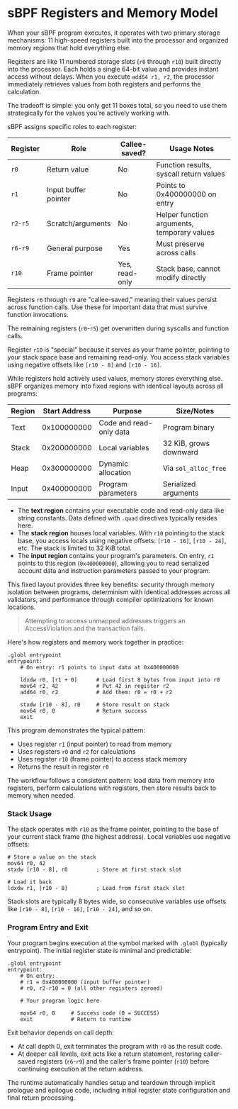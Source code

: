 
# sBPF Registers and Memory Model

When your sBPF program executes, it operates with two primary storage mechanisms: 11 high-speed registers built into the processor and organized memory regions that hold everything else.

<ArticleSection name="Registers" id="registers" level="h2" />

Registers are like 11 numbered storage slots (`r0` through `r10`) built directly into the processor. Each holds a single 64-bit value and provides instant access without delays. When you execute `add64 r1, r2`, the processor immediately retrieves values from both registers and performs the calculation.

The tradeoff is simple: you only get 11 boxes total, so you need to use them strategically for the values you're actively working with.

sBPF assigns specific roles to each register:

| Register | Role                 | Callee-saved?  | Usage Notes                                 |
|----------|----------------------|----------------|---------------------------------------------|
| `r0`     | Return value         | No             | Function results, syscall return values     |
| `r1`     | Input buffer pointer | No             | Points to 0x400000000 on entry              |
| `r2-r5`  | Scratch/arguments    | No             | Helper function arguments, temporary values |
| `r6-r9`  | General purpose      | Yes            | Must preserve across calls                  |
| `r10`    | Frame pointer        | Yes, read-only | Stack base, cannot modify directly          |

Registers `r6` through `r9` are "callee-saved," meaning their values persist across function calls. Use these for important data that must survive function invocations. 

The remaining registers (`r0`-`r5`) get overwritten during syscalls and function calls.

Register `r10` is "special" because it serves as your frame pointer, pointing to your stack space base and remaining read-only. You access stack variables using negative offsets like `[r10 - 8]` and `[r10 - 16]`.

<ArticleSection name="Memory" id="memory" level="h2" />

While registers hold actively used values, memory stores everything else. sBPF organizes memory into fixed regions with identical layouts across all programs:

| Region | Start Address | Purpose                 | Size/Notes             |
|--------|---------------|-------------------------|------------------------|
| Text   | 0x100000000   | Code and read-only data | Program binary         |
| Stack  | 0x200000000   | Local variables         | 32 KiB, grows downward |
| Heap   | 0x300000000   | Dynamic allocation      | Via `sol_alloc_free`   |
| Input  | 0x400000000   | Program parameters      | Serialized arguments   |

- The **text region** contains your executable code and read-only data like string constants. Data defined with `.quad` directives typically resides here.
- The **stack region** houses local variables. With `r10` pointing to the stack base, you access locals using negative offsets: `[r10 - 16]`, `[r10 - 24]`, etc. The stack is limited to 32 KiB total.
- The **input region** contains your program's parameters. On entry, `r1` points to this region (`0x400000000`), allowing you to read serialized account data and instruction parameters passed to your program.

This fixed layout provides three key benefits: security through memory isolation between programs, determinism with identical addresses across all validators, and performance through compiler optimizations for known locations.

> Attempting to access unmapped addresses triggers an AccessViolation and the transaction fails.

<ArticleSection name="Using Registers and Memory" id="using-registers-and-memory" level="h2" />

Here's how registers and memory work together in practice:

```sbpf
.globl entrypoint
entrypoint:
    # On entry: r1 points to input data at 0x400000000
    
    ldxdw r0, [r1 + 0]      # Load first 8 bytes from input into r0
    mov64 r2, 42            # Put 42 in register r2
    add64 r0, r2            # Add them: r0 = r0 + r2
    
    stxdw [r10 - 8], r0     # Store result on stack
    mov64 r0, 0             # Return success
    exit
```

This program demonstrates the typical pattern:
- Uses register `r1` (input pointer) to read from memory
- Uses registers `r0` and `r2` for calculations
- Uses register `r10` (frame pointer) to access stack memory
- Returns the result in register `r0`

The workflow follows a consistent pattern: load data from memory into registers, perform calculations with registers, then store results back to memory when needed.

### Stack Usage

The stack operates with `r10` as the frame pointer, pointing to the base of your current stack frame (the highest address). Local variables use negative offsets:

```sbpf
# Store a value on the stack
mov64 r0, 42
stxdw [r10 - 8], r0         ; Store at first stack slot

# Load it back
ldxdw r1, [r10 - 8]         ; Load from first stack slot
```

Stack slots are typically 8 bytes wide, so consecutive variables use offsets like `[r10 - 8]`, `[r10 - 16]`, `[r10 - 24]`, and so on.

### Program Entry and Exit

Your program begins execution at the symbol marked with `.globl` (typically entrypoint). The initial register state is minimal and predictable:

```sbpf
.globl entrypoint
entrypoint:
    # On entry:
    # r1 = 0x400000000 (input buffer pointer)
    # r0, r2-r10 = 0 (all other registers zeroed)

    # Your program logic here

    mov64 r0, 0     # Success code (0 = SUCCESS)
    exit            # Return to runtime
```

Exit behavior depends on call depth:
- At call depth 0, exit terminates the program with `r0` as the result code. 
- At deeper call levels, exit acts like a return statement, restoring caller-saved registers (`r6`-`r9`) and the caller's frame pointer (`r10`) before continuing execution at the return address.

The runtime automatically handles setup and teardown through implicit prologue and epilogue code, including initial register state configuration and final return processing.